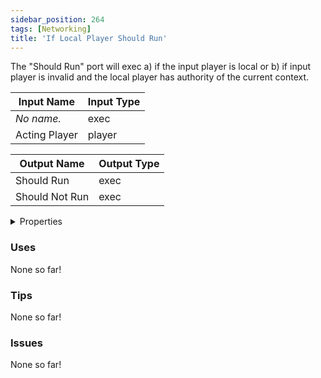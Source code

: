 ```yaml
---
sidebar_position: 264
tags: [Networking]
title: 'If Local Player Should Run'
---
```


The "Should Run" port will exec a) if the input player is local or b) if input player is invalid and the local player has authority of the current context.




<EsbSvg />

| Input Name | Input Type |
|-----------|-----------|
| *No name.* | exec |
| Acting Player | player |

| Output Name | Output Type |
|-----------|-----------|
| Should Run | exec |
| Should Not Run | exec |


<details>
  <summary>Properties</summary>
  <div>
    <div>
    <table>
      <thead>
        <tr>
          <th>Is beta required?</th>
          <th>❌</th>
        </tr>
        <tr>
          <th>Is this chip a trolling risk?</th>
          <th>❌</th>
        </tr>
        <tr>
          <th>Is this chip a role assignment risk?</th>
          <th>❌</th>
        </tr>
        <tr>
          <th>Chip UUID</th>
          <th>6d69bee8-0d77-4d5f-bf35-9794eaaabe81</th>
        </tr>
      </thead>
    </table>
    </div>
  </div>
</details>

### Uses

None so far!

### Tips

None so far!

### Issues

None so far!